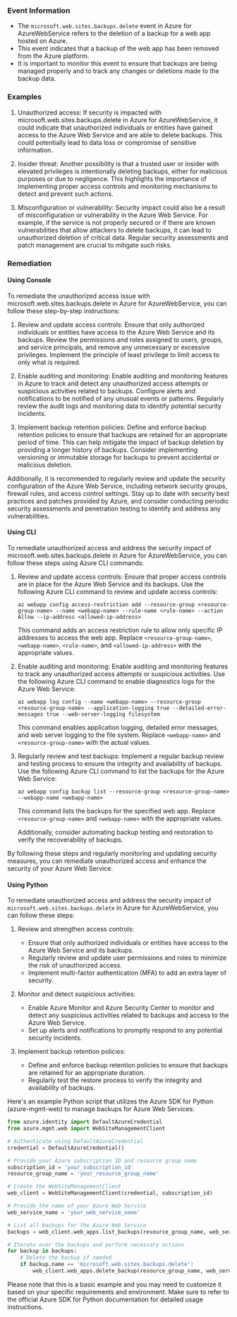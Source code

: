 
### Event Information

- The `microsoft.web.sites.backups.delete` event in Azure for AzureWebService refers to the deletion of a backup for a web app hosted on Azure.
- This event indicates that a backup of the web app has been removed from the Azure platform.
- It is important to monitor this event to ensure that backups are being managed properly and to track any changes or deletions made to the backup data.


### Examples

1. Unauthorized access: If security is impacted with microsoft.web.sites.backups.delete in Azure for AzureWebService, it could indicate that unauthorized individuals or entities have gained access to the Azure Web Service and are able to delete backups. This could potentially lead to data loss or compromise of sensitive information.

2. Insider threat: Another possibility is that a trusted user or insider with elevated privileges is intentionally deleting backups, either for malicious purposes or due to negligence. This highlights the importance of implementing proper access controls and monitoring mechanisms to detect and prevent such actions.

3. Misconfiguration or vulnerability: Security impact could also be a result of misconfiguration or vulnerability in the Azure Web Service. For example, if the service is not properly secured or if there are known vulnerabilities that allow attackers to delete backups, it can lead to unauthorized deletion of critical data. Regular security assessments and patch management are crucial to mitigate such risks.

### Remediation

#### Using Console

To remediate the unauthorized access issue with microsoft.web.sites.backups.delete in Azure for AzureWebService, you can follow these step-by-step instructions:

1. Review and update access controls: Ensure that only authorized individuals or entities have access to the Azure Web Service and its backups. Review the permissions and roles assigned to users, groups, and service principals, and remove any unnecessary or excessive privileges. Implement the principle of least privilege to limit access to only what is required.

2. Enable auditing and monitoring: Enable auditing and monitoring features in Azure to track and detect any unauthorized access attempts or suspicious activities related to backups. Configure alerts and notifications to be notified of any unusual events or patterns. Regularly review the audit logs and monitoring data to identify potential security incidents.

3. Implement backup retention policies: Define and enforce backup retention policies to ensure that backups are retained for an appropriate period of time. This can help mitigate the impact of backup deletion by providing a longer history of backups. Consider implementing versioning or immutable storage for backups to prevent accidental or malicious deletion.

Additionally, it is recommended to regularly review and update the security configuration of the Azure Web Service, including network security groups, firewall rules, and access control settings. Stay up to date with security best practices and patches provided by Azure, and consider conducting periodic security assessments and penetration testing to identify and address any vulnerabilities.

#### Using CLI

To remediate unauthorized access and address the security impact of microsoft.web.sites.backups.delete in Azure for AzureWebService, you can follow these steps using Azure CLI commands:

1. Review and update access controls: Ensure that proper access controls are in place for the Azure Web Service and its backups. Use the following Azure CLI command to review and update access controls:

   ```
   az webapp config access-restriction add --resource-group <resource-group-name> --name <webapp-name> --rule-name <rule-name> --action Allow --ip-address <allowed-ip-address>
   ```

   This command adds an access restriction rule to allow only specific IP addresses to access the web app. Replace `<resource-group-name>`, `<webapp-name>`, `<rule-name>`, and `<allowed-ip-address>` with the appropriate values.

2. Enable auditing and monitoring: Enable auditing and monitoring features to track any unauthorized access attempts or suspicious activities. Use the following Azure CLI command to enable diagnostics logs for the Azure Web Service:

   ```
   az webapp log config --name <webapp-name> --resource-group <resource-group-name> --application-logging true --detailed-error-messages true --web-server-logging filesystem
   ```

   This command enables application logging, detailed error messages, and web server logging to the file system. Replace `<webapp-name>` and `<resource-group-name>` with the actual values.

3. Regularly review and test backups: Implement a regular backup review and testing process to ensure the integrity and availability of backups. Use the following Azure CLI command to list the backups for the Azure Web Service:

   ```
   az webapp config backup list --resource-group <resource-group-name> --webapp-name <webapp-name>
   ```

   This command lists the backups for the specified web app. Replace `<resource-group-name>` and `<webapp-name>` with the appropriate values.

   Additionally, consider automating backup testing and restoration to verify the recoverability of backups.

By following these steps and regularly monitoring and updating security measures, you can remediate unauthorized access and enhance the security of your Azure Web Service.

#### Using Python

To remediate unauthorized access and address the security impact of `microsoft.web.sites.backups.delete` in Azure for AzureWebService, you can follow these steps:

1. Review and strengthen access controls:
   - Ensure that only authorized individuals or entities have access to the Azure Web Service and its backups.
   - Regularly review and update user permissions and roles to minimize the risk of unauthorized access.
   - Implement multi-factor authentication (MFA) to add an extra layer of security.

2. Monitor and detect suspicious activities:
   - Enable Azure Monitor and Azure Security Center to monitor and detect any suspicious activities related to backups and access to the Azure Web Service.
   - Set up alerts and notifications to promptly respond to any potential security incidents.

3. Implement backup retention policies:
   - Define and enforce backup retention policies to ensure that backups are retained for an appropriate duration.
   - Regularly test the restore process to verify the integrity and availability of backups.

Here's an example Python script that utilizes the Azure SDK for Python (azure-mgmt-web) to manage backups for Azure Web Services:

```python
from azure.identity import DefaultAzureCredential
from azure.mgmt.web import WebSiteManagementClient

# Authenticate using DefaultAzureCredential
credential = DefaultAzureCredential()

# Provide your Azure subscription ID and resource group name
subscription_id = 'your_subscription_id'
resource_group_name = 'your_resource_group_name'

# Create the WebSiteManagementClient
web_client = WebSiteManagementClient(credential, subscription_id)

# Provide the name of your Azure Web Service
web_service_name = 'your_web_service_name'

# List all backups for the Azure Web Service
backups = web_client.web_apps.list_backups(resource_group_name, web_service_name)

# Iterate over the backups and perform necessary actions
for backup in backups:
    # Delete the backup if needed
    if backup.name == 'microsoft.web.sites.backups.delete':
        web_client.web_apps.delete_backup(resource_group_name, web_service_name, backup.name)
```

Please note that this is a basic example and you may need to customize it based on your specific requirements and environment. Make sure to refer to the official Azure SDK for Python documentation for detailed usage instructions.

